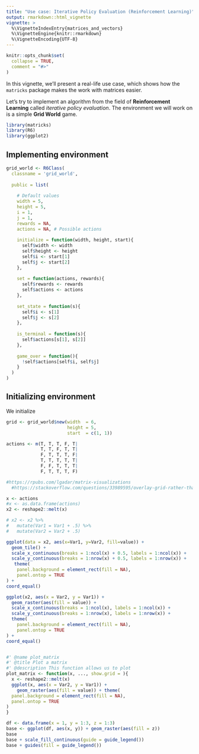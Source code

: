 ```yaml
---
title: "Use case: Iterative Policy Evaluation (Reinforcement Learning)"
output: rmarkdown::html_vignette
vignette: >
  %\VignetteIndexEntry{matrices_and_vectors}
  %\VignetteEngine{knitr::rmarkdown}
  %\VignetteEncoding{UTF-8}
---
```


```r
knitr::opts_chunk$set(
  collapse = TRUE,
  comment = "#>"
)
```

In this vignette, we'll present a real-life use case, which shows how the `matricks` package makes the work with matrices easier. 

Let's try to implement an algorithm from the field of **Reinforcement Learning** called *iterative policy evaluation*. The environment we will work on is a simple **Grid World** game.

```r
library(matricks)
library(R6)
library(ggplot2)
```

## Implementing environment

```r
grid_world <- R6Class(
  classname = 'grid_world',
  
  public = list(
    
    # Default values
    width = 5,
    height = 5,
    i = 1,
    j = 1,
    rewards = NA, 
    actions = NA, # Possible actions
    
    initialize = function(width, height, start){
      self$width <- width
      self$height <- height
      self$i <- start[1]
      self$j <- start[2]
    },
    
    set = function(actions, rewards){
      self$rewards <- rewards
      self$actions <- actions  
    },
    
    set_state = function(s){
      self$i <- s[1]
      self$j <- s[2]
    },
    
    is_terminal = function(s){
      self$actions[s[1], s[2]]
    },
    
    game_over = function(){
      !self$actions[self$i, self$j]
    }
  )
)
```

## Initializing environment

We initialize

```r
grid <- grid_world$new(width  = 6,
                       height = 5,
                       start  = c(1, 1))

actions <- m(T, T, T, F, T|
             T, T, F, T, T|
             F, T, T, T, F|
             T, T, T, T, T|
             F, F, T, T, T|
             F, T, T, T, F)

#https://rpubs.com/lgadar/matrix-visualizations
  #https://stackoverflow.com/questions/33989595/overlay-grid-rather-than-draw-on-top-of-it

x <- actions
#x <- as.data.frame(actions)
x2 <- reshape2::melt(x)

# x2 <- x2 %>% 
#   mutate(Var1 = Var1 + .5) %>% 
#   mutate(Var2 = Var2 + .5) 

ggplot(data = x2, aes(x=Var1, y=Var2, fill=value)) + 
  geom_tile() +
  scale_x_continuous(breaks = 1:ncol(x) + 0.5, labels = 1:ncol(x)) +
  scale_y_continuous(breaks = 1:nrow(x) + 0.5, labels = 1:nrow(x)) +
   theme(
    panel.background = element_rect(fill = NA),
    panel.ontop = TRUE
) + 
coord_equal()

ggplot(x2, aes(x = Var2, y = Var1)) + 
  geom_raster(aes(fill = value)) + 
  scale_x_continuous(breaks = 1:ncol(x), labels = 1:ncol(x)) +
  scale_y_continuous(breaks = 1:nrow(x), labels = 1:nrow(x)) +
  theme(
    panel.background = element_rect(fill = NA),
    panel.ontop = TRUE
) + 
coord_equal()


#' @name plot_matrix
#' @title Plot a matrix
#' @description This function allows us to plot 
plot_matrix <- function(x, ..., show.grid = ){
  x <- reshape2::melt(x)
  ggplot(x, aes(x = Var2, y = Var1)) + 
    geom_raster(aes(fill = value)) + theme(
  panel.background = element_rect(fill = NA),
  panel.ontop = TRUE
)
}

df <- data.frame(x = 1, y = 1:3, z = 1:3)
base <- ggplot(df, aes(x, y)) + geom_raster(aes(fill = z))
base 
base + scale_fill_continuous(guide = guide_legend())
base + guides(fill = guide_legend())


```


